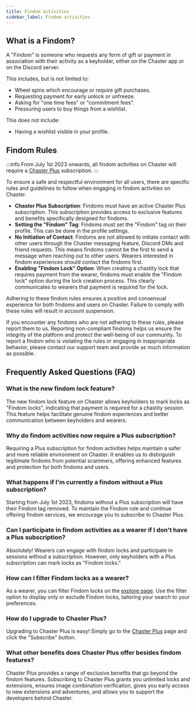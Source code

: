 ```yaml
---
title: Findom activities
sidebar_label: Findom activities
---
```

## What is a Findom?

A "Findom" is someone who requests any form of gift or payment in association with their activity as a keyholder, either on the Chaster app or on the Discord server.

This includes, but is not limited to:

* Wheel spins which encourage or require gift purchases.
* Requesting payment for early unlock or unfreeze.
* Asking for "one time fees" or "commitment fees".
* Pressuring users to buy things from a wishlist.

This does not include:

* Having a wishlist visible in your profile.

## Findom Rules

:::info
From July 1st 2023 onwards, all findom activities on Chaster will require a [Chaster Plus](https://chaster.app/plus/findoms) subscription.
:::

To ensure a safe and respectful environment for all users, there are specific rules and guidelines to follow when engaging in findom activities on Chaster.

* **Chaster Plus Subscription**: Findoms must have an active Chaster Plus subscription. This subscription provides access to exclusive features and benefits specifically designed for findoms.
* **Setting the "Findom" Tag**: Findoms must set the "Findom" tag on their profile. This can be done in the profile settings.
* **No Initiation of Contact**: Findoms are not allowed to initiate contact with other users through the Chaster messaging feature, Discord DMs and friend requests. This means findoms cannot be the first to send a message when reaching out to other users. Wearers interested in findom experiences should contact the findoms first.
* **Enabling "Findom Lock" Option**: When creating a chastity lock that requires payment from the wearer, findoms must enable the "Findom lock" option during the lock creation process. This clearly communicates to wearers that payment is required for the lock.

Adhering to these findom rules ensures a positive and consensual experience for both findoms and users on Chaster. Failure to comply with these rules will result in account suspension.

If you encounter any findoms who are not adhering to these rules, please report them to us. Reporting non-compliant findoms helps us ensure the integrity of the platform and protect the well-being of our community. To report a findom who is violating the rules or engaging in inappropriate behavior, please contact our support team and provide as much information as possible.

## Frequently Asked Questions (FAQ)

### What is the new findom lock feature?

The new findom lock feature on Chaster allows keyholders to mark locks as "Findom locks", indicating that payment is required for a chastity session. This feature helps facilitate genuine findom experiences and better communication between keyholders and wearers.

### Why do findom activities now require a Plus subscription?

Requiring a Plus subscription for findom activities helps maintain a safer and more reliable environment on Chaster. It enables us to distinguish legitimate findoms from potential scammers, offering enhanced features and protection for both findoms and users.

### What happens if I'm currently a findom without a Plus subscription?

Starting from July 1st 2023, findoms without a Plus subscription will have their Findom tag removed. To maintain the Findom role and continue offering findom services, we encourage you to subscribe to Chaster Plus.

### Can I participate in findom activities as a wearer if I don't have a Plus subscription?

Absolutely! Wearers can engage with findom locks and participate in sessions without a subscription. However, only keyholders with a Plus subscription can mark locks as "Findom locks."

### How can I filter Findom locks as a wearer?

As a wearer, you can filter Findom locks on the [explore page](https://chaster.app/explore). Use the filter option to display only or exclude Findom locks, tailoring your search to your preferences.

### How do I upgrade to Chaster Plus?

Upgrading to Chaster Plus is easy! Simply go to the [Chaster Plus](https://chaster.app/plus/findoms) page and click the "Subscribe" button.

### What other benefits does Chaster Plus offer besides findom features?

Chaster Plus provides a range of exclusive benefits that go beyond the findom features. Subscribing to Chaster Plus grants you unlimited locks and extensions, ensures image combination verification, gives you early access to new extensions and adventures, and allows you to support the developers behind Chaster.